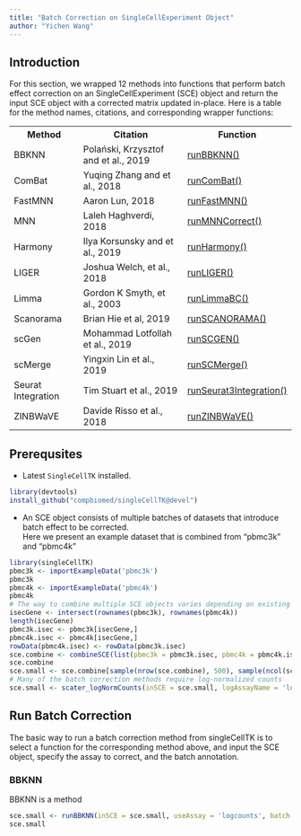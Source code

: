 ```yaml
---
title: "Batch Correction on SingleCellExperiment Object"
author: "Yichen Wang"
---
```


## Introduction

For this section, we wrapped 12 methods into functions that perform batch effect correction on an SingleCellExperiment (SCE) object and return the input SCE object with a corrected matrix updated in-place.
Here is a table for the method names, citations, and corresponding wrapper functions:

<table>
  <tr>
    <th>Method</th>
    <th>Citation</th>
    <th>Function</th>
  </tr>
  <tr>
    <td>BBKNN</td>
    <td>Polański, Krzysztof and et al., 2019</td>
    <td><a href="../reference/runBBKNN.html">runBBKNN()</a></td>
  </tr>
  <tr>
    <td>ComBat</td>
    <td>Yuqing Zhang and et al., 2018</td>
    <td><a href="../reference/runComBat.html">runComBat()</a></td>
  </tr>
  <tr>
    <td>FastMNN</td>
    <td>Aaron Lun, 2018</td>
    <td><a href="../reference/runFastMNN.html">runFastMNN()</a></td>
  </tr>
  <tr>
    <td>MNN</td>
    <td>Laleh Haghverdi, 2018</td>
    <td><a href="../reference/runMNNCorrect.html">runMNNCorrect()</a></td>
  </tr>
  <tr>
    <td>Harmony</td>
    <td>Ilya Korsunsky and et al., 2019</td>
    <td><a href="../reference/runHarmony.html">runHarmony()</a></td>
  </tr>
  <tr>
    <td>LIGER</td>
    <td>Joshua Welch, et al., 2018</td>
    <td><a href="../reference/runLIGER.html">runLIGER()</a></td>
  </tr>
  <tr>
    <td>Limma</td>
    <td>Gordon K Smyth, et al., 2003</td>
    <td><a href="../reference/runLimmaBC.html">runLimmaBC()</a></td>
  </tr>
  <tr>
    <td>Scanorama</td>
    <td>Brian Hie et al, 2019</td>
    <td><a href="../reference/runSCANORAMA.html">runSCANORAMA()</a></td>
  </tr>
  <tr>
    <td>scGen</td>
    <td>Mohammad Lotfollah et al., 2019</td>
    <td><a href="../reference/runSCGEN.html">runSCGEN()</a></td>
  </tr>
  <tr>
    <td>scMerge</td>
    <td>Yingxin Lin et al., 2019</td>
    <td><a href="../reference/runSCMerge.html">runSCMerge()</a></td>
  </tr>
  <tr>
    <td>Seurat Integration</td>
    <td>Tim Stuart et al., 2019</td>
    <td><a href="../reference/runSeurat3Integration.html">runSeurat3Integration()</a></td>
  </tr>
  <tr>
    <td>ZINBWaVE</td>
    <td>Davide Risso et al., 2018</td>
    <td><a href="../reference/runZINBWaVE.html">runZINBWaVE()</a></td>
  </tr>
</table>

## Prerequsites

- Latest `SingleCellTK` installed.
```r
library(devtools)
install_github("compbiomed/singleCellTK@devel")
```
- An SCE object consists of multiple batches of datasets that introduce batch effect to be corrected.  
Here we present an example dataset that is combined from "pbmc3k" and "pbmc4k"
```r
library(singleCellTK)
pbmc3k <- importExampleData('pbmc3k')
pbmc3k
pbmc4k <- importExampleData('pbmc4k')
pbmc4k
# The way to combine multiple SCE objects varies depending on existing cell/gene metadata
isecGene <- intersect(rownames(pbmc3k), rownames(pbmc4k))
length(isecGene)
pbmc3k.isec <- pbmc3k[isecGene,]
pbmc4k.isec <- pbmc4k[isecGene,]
rowData(pbmc4k.isec) <- rowData(pbmc3k.isec)
sce.combine <- combineSCE(list(pbmc3k = pbmc3k.isec, pbmc4k = pbmc4k.isec))
sce.combine
sce.small <- sce.combine[sample(nrow(sce.combine), 500), sample(ncol(sce.combine), 500)]
# Many of the batch correction methods require log-normalized counts
sce.small <- scater_logNormCounts(inSCE = sce.small, logAssayName = 'logcounts', useAssay = 'counts')
```

## Run Batch Correction

The basic way to run a batch correction method from singleCellTK is to select a function for the corresponding method above, and input the SCE object, specify the assay to correct, and the batch annotation.

### BBKNN
BBKNN is a method
```r
sce.small <- runBBKNN(inSCE = sce.small, useAssay = 'logcounts', batch = 'sample', reducedDimName = 'BBKNN')
sce.small
```